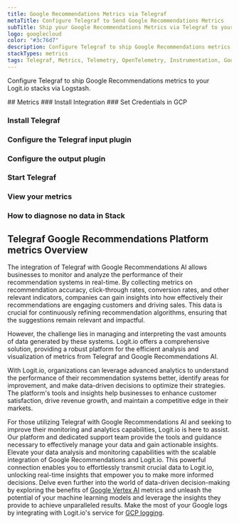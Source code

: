 ```yaml
---
title: Google Recommendations Metrics via Telegraf
metaTitle: Configure Telegraf to Send Google Recommendations Metrics
subTitle: Ship your Google Recommendations Metrics via Telegraf to your Logit.io Stack
logo: googlecloud
color: "#3c76d7"
description: Configure Telegraf to ship Google Recommendations metrics to your Logit.io stacks. Get started using our Telegraf Google Recommendations metrics configuration.
stackTypes: metrics
tags: Telegraf, Metrics, Telemetry, OpenTelemetry, Instrumentation, Google Recommendations, Machine Learning, AI
---
```


Configure Telegraf to ship Google Recommendations metrics to your Logit.io stacks via Logstash.

<Steps>
  ## Metrics
  ### Install Integration
  <InstallIntegration/>
  ### Set Credentials in GCP

  <SetGCPCredentials intro="Google Recommendations AI is an advanced machine learning service offered by Google Cloud that helps businesses deliver personalized product recommendations to their customers. By leveraging machine learning algorithms and user behavior data, Recommendations AI generates accurate and relevant recommendations, enhancing the overall customer experience and driving higher engagement and conversion rates."/>
  
  ### Install Telegraf

  <InstallTelegraf />

  ### Configure the Telegraf input plugin

  <TelegrafStackDriverInput metric_type="recommendationengine.googleapis.com"/>

  ### Configure the output plugin

  <TelegrafOutputPlugin />

  ### Start Telegraf

  <StartTelegraf />

  ### View your metrics
  <LaunchStack stackType="metrics" source="Google_Recommendations_Metrics_via_Telegraf" utmMedium="metrics" utmCampaign="telegraf-GoogleRecommendations-metrics" />

  ### How to diagnose no data in Stack

  <DiagnoseNoData />
</Steps>

## Telegraf Google Recommendations Platform metrics Overview

The integration of Telegraf with Google Recommendations AI allows businesses to monitor and analyze the 
performance of their recommendation systems in real-time. By collecting metrics on recommendation accuracy, 
click-through rates, conversion rates, and other relevant indicators, companies can gain insights into how 
effectively their recommendations are engaging customers and driving sales. This data is crucial for 
continuously refining recommendation algorithms, ensuring that the suggestions remain relevant and impactful.

However, the challenge lies in managing and interpreting the vast amounts of data generated by these systems. 
Logit.io offers a comprehensive solution, providing a robust platform for the efficient analysis and 
visualization of metrics from Telegraf and Google Recommendations AI.

With Logit.io, organizations can leverage advanced analytics to understand the performance of their 
recommendation systems better, identify areas for improvement, and make data-driven decisions to 
optimize their strategies. The platform's tools and insights help businesses to enhance customer 
satisfaction, drive revenue growth, and maintain a competitive edge in their markets.

For those utilizing Telegraf with Google Recommendations AI and seeking to improve their monitoring 
and analytics capabilities, Logit.io is here to assist. Our platform and dedicated support team 
provide the tools and guidance necessary to effectively manage your data and gain actionable insights. 
Elevate your data analysis and monitoring capabilities with the scalable integration of 
Google Recommendations and Logit.io. This powerful connection enables you to effortlessly transmit 
crucial data to Logit.io, unlocking real-time insights that empower you to make more informed decisions. 
Delve even further into the world of data-driven decision-making by exploring the benefits of 
[Google Vertex AI](/integrations/infrastructure-metrics/google-cloud/vertex-ai-telegraf-metrics) metrics and unleash 
the potential of your machine learning models and leverage the insights they provide to achieve unparalleled results. 
Make the most of your Google logs by integrating with Logit.io's service for 
[GCP logging](https://logit.io/solutions/gcp-logging/).
